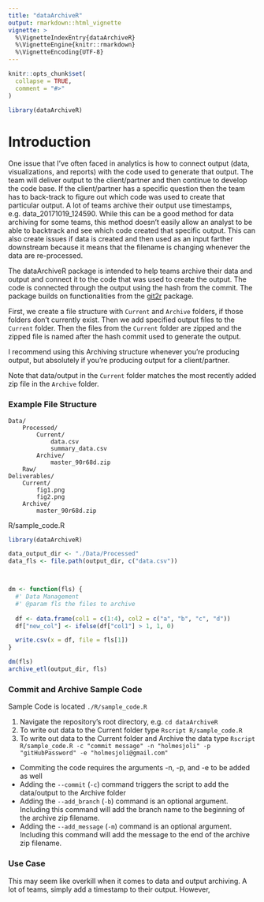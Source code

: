 ```yaml
---
title: "dataArchiveR"
output: rmarkdown::html_vignette
vignette: >
  %\VignetteIndexEntry{dataArchiveR}
  %\VignetteEngine{knitr::rmarkdown}
  %\VignetteEncoding{UTF-8}
---
```


```r
knitr::opts_chunk$set(
  collapse = TRUE,
  comment = "#>"
)
```

```r
library(dataArchiveR)
```

# Introduction

One issue that I've often faced in analytics is how to connect output (data, visualizations, and reports) with the code used to generate that output. The team will deliver output to the client/partner and then continue to develop the code base. If the client/partner has a specific question then the team has to back-track to figure out which code was used to create that particular output. A lot of teams archive their output use timestamps, e.g. data_20171019_124590. While this can be a good method for data archiving for some teams, this method doesn't easily allow an analyst to be able to backtrack and see which code created that specific output. This can also create issues if data is created and then used as an input farther downstream because it means that the filename is changing whenever the data are re-processed.

The dataArchiveR package is intended to help teams archive their data and output and connect it to the code that was used to create the output. The code is connected through the output using the hash from the commit. The package builds on functionalities from the [git2r](https://cran.r-project.org/web/packages/git2r/git2r.pdf) package. 

First, we create a file structure with `Current` and `Archive` folders, if those folders don't currently exist. Then we add specified output files to the `Current` folder. Then the files from the `Current` folder are zipped and the zipped file is named after the hash commit used to generate the output. 

I recommend using this Archiving structure whenever you're producing output, but absolutely if you're producing output for a client/partner. 

Note that data/output in the `Current` folder matches the most recently added zip file in the `Archive` folder. 

### Example File Structure

```
Data/
    Processed/
        Current/
            data.csv
            summary_data.csv
        Archive/
            master_90r68d.zip
    Raw/
Deliverables/
    Current/
        fig1.png
        fig2.png
    Archive/
        master_90r68d.zip
```

R/sample_code.R
```r
library(dataArchiveR)

data_output_dir <- "./Data/Processed"
data_fls <- file.path(output_dir, c("data.csv"))



dm <- function(fls) {
  #' Data Management
  #' @param fls the files to archive
  
  df <- data.frame(col1 = c(1:4), col2 = c("a", "b", "c", "d"))
  df["new_col"] <- ifelse(df["col1"] > 1, 1, 0)

  write.csv(x = df, file = fls[1])
}

dm(fls)
archive_etl(output_dir, fls)
```

### Commit and Archive Sample Code

Sample Code is located `./R/sample_code.R`

1. Navigate the repository's root directory, e.g. `cd dataArchiveR`
2. To write out data to the Current folder type `Rscript R/sample_code.R`
3. To write out data to the Current folder and Archive the data type `Rscript R/sample_code.R -c "commit message" -n "holmesjoli" -p "gitHubPassword" -e "holmesjoli@gmail.com"`

* Commiting the code requires the arguments -n, -p, and -e to be added as well
* Adding the `--commit` (`-c`) command triggers the script to add the data/output to the Archive folder
* Adding the `--add_branch` (`-b`) command is an optional argument. Including this command will add the branch name to the beginning of the archive zip filename. 
* Adding the `--add_message` (`-m`) command is an optional argument. Including this command will add the message to the end of the archive zip filename. 

### Use Case

This may seem like overkill when it comes to data and output archiving. A lot of teams, simply add a timestamp to their output. However, 
